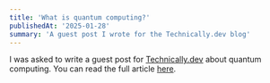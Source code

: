 ```yaml
---
title: 'What is quantum computing?'
publishedAt: '2025-01-28'
summary: 'A guest post I wrote for the Technically.dev blog'
---
```


I was asked to write a guest post for [Technically.dev](https://technically.dev/) about quantum computing. You can read the full article [here](https://read.technically.dev/p/whats-quantum-computing).
